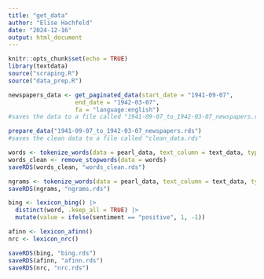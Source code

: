 ```yaml
---
title: "get_data"
author: "Elise Hachfeld"
date: "2024-12-16"
output: html_document
---
```


```r
knitr::opts_chunk$set(echo = TRUE)
library(textdata)
source("scraping.R")
source("data_prep.R")
```

```r
newspapers_data <- get_paginated_data(start_date = "1941-09-07",
                   end_date = "1942-03-07",
                   fa = "language:english")
#saves the data to a file called "1941-09-07_to_1942-03-07_newspapers.rds"

prepare_data("1941-09-07_to_1942-03-07_newspapers.rds")
#saves the clean data to a file called "clean_data.rds"

words <- tokenize_words(data = pearl_data, text_column = text_data, type = "words")
words_clean <- remove_stopwords(data = words)
saveRDS(words_clean, "words_clean.rds")

ngrams <- tokenize_words(data = pearl_data, text_column = text_data, type = "ngrams")
saveRDS(ngrams, "ngrams.rds")
```

```r
bing <- lexicon_bing() |> 
  distinct(word, .keep_all = TRUE) |>
  mutate(value = ifelse(sentiment == "positive", 1, -1))

afinn <- lexicon_afinn()
nrc <- lexicon_nrc()

saveRDS(bing, "bing.rds")
saveRDS(afinn, "afinn.rds")
saveRDS(nrc, "nrc.rds")
```

